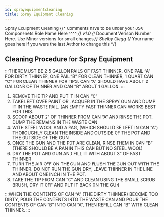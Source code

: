 ---
id: sprayequipmentcleaning
title: Spray Equipment Cleaning
---

<span class="badge badge--primary">Spray Equipment Cleaning</span>
{/* Comments have to be under your JSX Componenets
    Role Name Here ^^^^ */}
<span class="badge badge--secondary">v1.0</span>
{/* Document Verison Number Here. Use Minor versions for small changes */}
<span class="badge badge--success">Shelby Glegg</span>
{/* Your name goes here if you were the last Author to change this */}

## Cleaning Procedure for Spray Equipment

:::THERE MUST BE 2-5 GALLON PAILS OF FAST THINNER.  ONE PAIL “A” FOR DIRTY THINNER, ONE PAIL “B” FOR CLEAN THINNER, 1 QUART CAN “C” FOR CLEAN THINNER FOR TIPS.  CAN “A” SHOULD HAVE ABOUT 2 GALLONS OF THINNER AND CAN “B” ABOUT 1 GALLON. :::

1. REMOVE THE TIP AND PUT IT IN CAN “C” 
2. TAKE LEFT OVER PAINT OR LACQUER IN THE SPRAY GUN AND DUMP IT IN THE WASTE PAIL.  (AN EMPTY FAST THINNER CAN WORKS BEST FOR THIS. 
3. SCOOP ABOUT 2" OF THINNER FROM CAN “A” AND RINSE THE POT.  DUMP THE REMAINS IN THE WASTE CAN 
4. WITH STEEL WOOL AND A RAG, (WHICH SHOULD BE LEFT IN CAN “A”) THOROUGHLY CLEAN THE INSIDE AND OUTSIDE OF THE POT AND THE OUTSIDE OF THE GUN 
5. ONCE THE GUN AND THE POT ARE CLEAN, RINSE THEM IN CAN “B” (THERE SHOULD BE A RAN IN THIS CAN BUT NO STEEL WOOL) 
6. DRY THE POT AND GUN AND FILL IT WITH ABOUT 3" OF FAST THINNER 
7. TURN THE AIR OFF ON THE GUN AND FLUSH THE GUN OUT WITH THE THINNER.  DO NOT RUN THE GUN DRY, LEAVE THINNER IN THE LINE AND ABOUT ONE INCH IN THE POT. 
8. TAKE THE TIP FROM CAN “C” AND CLEAN USING THE SMALL SCRUB BRUSH, DRY IT OFF AND PUT IT BACK ON THE GUN 

:::WHEN THE CONTENTS OF CAN “A” (THE DIRTY THINNER) BECOME TOO DIRTY, POUR THE CONTENTS INTO THE WASTE CAN AND POUR THE CONTENTS OF CAN “B” INTO CAN “A”, THEN REFILL CAN “B” WITH CLEAN THINNER. :::